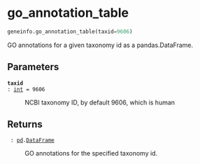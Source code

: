 # go_annotation_table { #geneinfo.go_annotation_table }

```python
geneinfo.go_annotation_table(taxid=9606)
```

GO annotations for a given taxonomy id as a pandas.DataFrame.

## Parameters {.doc-section .doc-section-parameters}

<code>[**taxid**]{.parameter-name} [:]{.parameter-annotation-sep} [[int](`int`)]{.parameter-annotation} [ = ]{.parameter-default-sep} [9606]{.parameter-default}</code>

:   NCBI taxonomy ID, by default 9606, which is human

## Returns {.doc-section .doc-section-returns}

<code>[]{.parameter-name} [:]{.parameter-annotation-sep} [[pd](`pandas`).[DataFrame](`pandas.DataFrame`)]{.parameter-annotation}</code>

:   GO annotations for the specified taxonomy id.